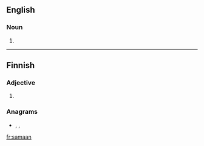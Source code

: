 {{also|šamaan}}
==English==

===Noun===
{{en-noun}}

# {{alt form|saman|lang=en}}

----

==Finnish==

===Adjective===
{{head|fi|adjective form}}

# {{fi-form of|case=illative|pl=singular|sama}}

===Anagrams===
* {{l|fi|maansa}}, {{l|fi|saaman}}, {{l|fi|samana}}

[[fr:samaan]]